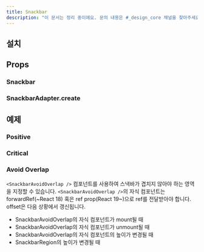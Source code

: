 ```yaml
---
title: Snackbar
description: "이 문서는 정리 중이에요. 문의 내용은 #_design_core 채널을 찾아주세요."
---
```


<ComponentExample name="snackbar-preview" />

## 설치

<Installation name="snackbar" />

## Props

### Snackbar

<ReactTypeTable path="./registry/ui/snackbar.tsx" name="SnackbarProps" />

### SnackbarAdapter.create

<ReactTypeTable
  path="./registry/ui/snackbar.tsx"
  name="CreateSnackbarOptions"
/>

## 예제

### Positive

<ComponentExample name="snackbar-positive" />

### Critical

<ComponentExample name="snackbar-critical" />

### Avoid Overlap

`<SnackbarAvoidOverlap />` 컴포넌트를 사용하여 스낵바가 겹치지 않아야 하는 영역을 지정할 수 있습니다.
`<SnackbarAvoidOverlap />`의 자식 컴포넌트는 forwardRef(\~React 18) 혹은 ref prop(React 19\~)으로 ref를 전달받아야 합니다.
offset은 다음 상황에서 갱신됩니다.

- SnackbarAvoidOverlap의 자식 컴포넌트가 mount될 때
- SnackbarAvoidOverlap의 자식 컴포넌트가 unmount될 때
- SnackbarAvoidOverlap의 자식 컴포넌트의 높이가 변경될 때
- SnackbarRegion의 높이가 변경될 때

<ComponentExample name="snackbar-avoid-overlap" />
